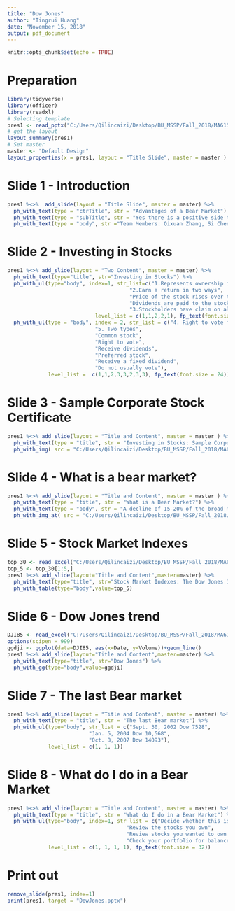 ```yaml
---
title: "Dow Jones"
author: "Tingrui Huang"
date: "November 15, 2018"
output: pdf_document
---
```


```r
knitr::opts_chunk$set(echo = TRUE)
```

# Preparation
```r
library(tidyverse)
library(officer)
library(readxl)
# Selecting template
pres1 <- read_pptx("C:/Users/Qilincaizi/Desktop/BU_MSSP/Fall_2018/MA615_Data_Sci_in_R/11.12_ppt_slides/PPT_Slides_Using_R/class_example.pptx")
# get the layout
layout_summary(pres1)
# Set master
master <- "Default Design"
layout_properties(x = pres1, layout = "Title Slide", master = master )
```

# Slide 1 - Introduction
```r
pres1 %<>%  add_slide(layout = "Title Slide", master = master) %>% 
  ph_with_text(type = "ctrTitle", str = "Advantages of a Bear Market") %>%
  ph_with_text(type = "subTitle", str = "Yes there is a positive side to a Bear Market!") %>%
  ph_with_text(type = "body", str ="Team Members: Qixuan Zhang, Si Chen, Tingrui Huang, Chaoqun Yin")
```

# Slide 2 - Investing in Stocks
```r
pres1 %<>% add_slide(layout = "Two Content", master = master) %>%
  ph_with_text(type="title", str="Investing in Stocks") %>%
  ph_with_ul(type="body", index=1, str_list=c("1.Represents ownership in a firm ", 
                                       "2.Earn a return in two ways",
                                       "Price of the stock rises over time",
                                       "Dividends are paid to the stockholder",
                                       "3.Stockholders have claim on all assets"),
                            level_list = c(1,1,2,2,1), fp_text(font.size = 24)) %>%
  ph_with_ul(type = "body", index = 2, str_list = c("4. Right to vote for directors and on certain issues",
                            "5. Two types",
                            "Common stock",
                            "Right to vote",
                            "Receive dividends",
                            "Preferred stock",
                            "Receive a fixed dividend",
                            "Do not usually vote"),
             level_list =  c(1,1,2,3,3,2,3,3), fp_text(font.size = 24))
```

# Slide 3 - Sample Corporate Stock Certificate
```r
pres1 %<>% add_slide(layout = "Title and Content", master = master ) %>% 
  ph_with_text(type = "title", str = "Investing in Stocks: Sample Corporate Stock Certificate") %>% 
  ph_with_img( src = "C:/Users/Qilincaizi/Desktop/BU_MSSP/Fall_2018/MA615_Data_Sci_in_R/11.12_ppt_slides/PPT_Slides_Using_R/Stock_Certificate.jpg")
```

# Slide 4 - What is a bear market?
```r
pres1 %<>% add_slide(layout = "Title and Content", master = master ) %>% 
  ph_with_text(type = "title", str = "What is a Bear Market?") %>% 
  ph_with_text(type = "body", str = "A decline of 15-20% of the broad market coupled with pessimistic sentiment underlying the stock market.")%>%
  ph_with_img_at( src = "C:/Users/Qilincaizi/Desktop/BU_MSSP/Fall_2018/MA615_Data_Sci_in_R/11.12_ppt_slides/PPT_Slides_Using_R/bear_market.jpg", width = 4.5, height = 2.5, left = 4.5, top = 4.5)
```

# Slide 5 - Stock Market Indexes
```r
top_30 <- read_excel("C:/Users/Qilincaizi/Desktop/BU_MSSP/Fall_2018/MA615_Data_Sci_in_R/11.12_ppt_slides/PPT_Slides_Using_R/top_30.xlsx")
top_5 <- top_30[1:5,]
pres1 %<>% add_slide(layout="Title and Content",master=master) %>%
  ph_with_text(type="title", str="Stock Market Indexes: The Dow Jones Industrial Average") %>%
  ph_with_table(type="body",value=top_5)
```

# Slide 6 - Dow Jones trend
```r
DJI85 <- read_excel("C:/Users/Qilincaizi/Desktop/BU_MSSP/Fall_2018/MA615_Data_Sci_in_R/11.12_ppt_slides/PPT_Slides_Using_R/DJI85.xlsx")
options(scipen = 999)
ggdji <- ggplot(data=DJI85, aes(x=Date, y=Volume))+geom_line()
pres1 %<>% add_slide(layout="Title and Content",master=master) %>%
  ph_with_text(type="title", str="Dow Jones") %>%
  ph_with_gg(type="body",value=ggdji) 
```

# Slide 7 - The last Bear market
```r
pres1 %<>% add_slide(layout = "Title and Content", master = master) %>%
  ph_with_text(type = "title", str = "The last Bear market") %>%
  ph_with_ul(type="body", str_list = c("Sept. 30, 2002 Dow 7528", 
                          "Jan. 5, 2004 Dow 10,568", 
                          "Oct. 8, 2007 Dow 14093"), 
             level_list = c(1, 1, 1))
```

# Slide 8 - What do I do in a Bear Market
```r
pres1 %<>% add_slide(layout = "Title and Content", master = master) %>%
  ph_with_text(type = "title", str = "What do I do in a Bear Market") %>%
  ph_with_ul(type="body", index=1, str_list = c("Decide whether this is a market correction or the start of something more",
                                      "Review the stocks you own",
                                      "Review stocks you wanted to own but were too expensive at time of research",
                                      "Check your portfolio for balance or the type of stocks you own"),
             level_list = c(1, 1, 1, 1), fp_text(font.size = 32))
```

# Print out
```r
remove_slide(pres1, index=1)
print(pres1, target = "DowJones.pptx")
```









